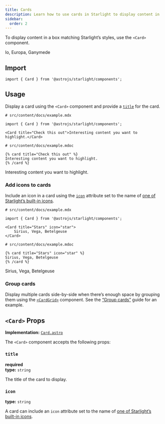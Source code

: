 ```yaml
---
title: Cards
description: Learn how to use cards in Starlight to display content in a box.
sidebar:
  order: 2
---
```



To display content in a box matching Starlight’s styles, use the `<Card>` component.


<Preview>

<Card slot="preview" title="Moons" icon="moon">
	Io, Europa, Ganymede
</Card>

</Preview>

## Import

```tsx
import { Card } from '@astrojs/starlight/components';
```

## Usage

Display a card using the `<Card>` component and provide a [`title`](#title) for the card.

<Preview>

```mdx
# src/content/docs/example.mdx

import { Card } from '@astrojs/starlight/components';

<Card title="Check this out">Interesting content you want to highlight.</Card>
```

<Fragment slot="markdoc">

```markdoc
# src/content/docs/example.mdoc

{% card title="Check this out" %}
Interesting content you want to highlight.
{% /card %}
```

</Fragment>

<Card slot="preview" title="Check this out">
	Interesting content you want to highlight.
</Card>

</Preview>

### Add icons to cards

Include an icon in a card using the [`icon`](#icon) attribute set to the name of [one of Starlight’s built-in icons](/reference/icons/#all-icons).

<Preview>

```mdx 'icon="star"'
# src/content/docs/example.mdx

import { Card } from '@astrojs/starlight/components';

<Card title="Stars" icon="star">
	Sirius, Vega, Betelgeuse
</Card>
```

<Fragment slot="markdoc">

```markdoc 'icon="star"'
# src/content/docs/example.mdoc

{% card title="Stars" icon="star" %}
Sirius, Vega, Betelgeuse
{% /card %}
```

</Fragment>

<Card slot="preview" title="Stars" icon="star">
	Sirius, Vega, Betelgeuse
</Card>

</Preview>

### Group cards

Display multiple cards side-by-side when there’s enough space by grouping them using the [`<CardGrid>`](/components/card-grids/) component.
See the [“Group cards”](/components/card-grids/#group-cards) guide for an example.

## `<Card>` Props

**Implementation:** [`Card.astro`](https://github.com/withastro/starlight/blob/main/packages/starlight/user-components/Card.astro)

The `<Card>` component accepts the following props:

### `title`

**required**  
**type:** `string`

The title of the card to display.

### `icon`

**type:** `string`

A card can include an `icon` attribute set to the name of [one of Starlight’s built-in icons](/reference/icons/#all-icons).

